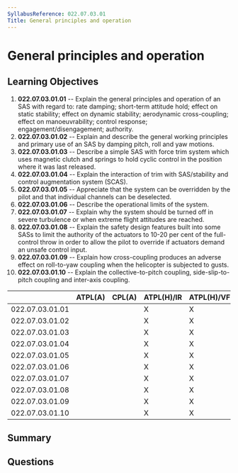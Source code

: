 ```yaml
---
SyllabusReference: 022.07.03.01
Title: General principles and operation
---
```


# General principles and operation

## Learning Objectives

1.  **022.07.03.01.01** -- Explain the general principles and operation of an SAS
    with regard to: rate damping; short-term attitude hold; effect on static
    stability; effect on dynamic stability; aerodynamic cross-coupling; effect on
    manoeuvrability; control response; engagement/disengagement; authority.
2.  **022.07.03.01.02** -- Explain and describe the general working principles
    and primary use of an SAS by damping pitch, roll and yaw motions.
3.  **022.07.03.01.03** -- Describe a simple SAS with force trim system which
    uses magnetic clutch and springs to hold cyclic control in the position where
    it was last released.
4.  **022.07.03.01.04** -- Explain the interaction of trim with SAS/stability and
    control augmentation system (SCAS).
5.  **022.07.03.01.05** -- Appreciate that the system can be overridden by the
    pilot and that individual channels can be deselected.
6.  **022.07.03.01.06** -- Describe the operational limits of the system.
7.  **022.07.03.01.07** -- Explain why the system should be turned off in severe
    turbulence or when extreme flight attitudes are reached.
8.  **022.07.03.01.08** -- Explain the safety design features built into some
    SASs to limit the authority of the actuators to 10-20 per cent of the
    full-control throw in order to allow the pilot to override if actuators
    demand an unsafe control input.
9.  **022.07.03.01.09** -- Explain how cross-coupling produces an adverse effect
    on roll-to-yaw coupling when the helicopter is subjected to gusts.
10. **022.07.03.01.10** -- Explain the collective-to-pitch coupling,
    side-slip-to-pitch coupling and inter-axis coupling.

|                 | ATPL(A) | CPL(A) | ATPL(H)/IR | ATPL(H)/VFR | CPL(H) | IR | CBIR(A) |
| --------------- | ------- | ------ | ---------- | ----------- | ------ | -- | ------- |
| 022.07.03.01.01 |         |        | X          | X           | X      |    |         |
| 022.07.03.01.02 |         |        | X          | X           | X      |    |         |
| 022.07.03.01.03 |         |        | X          | X           | X      |    |         |
| 022.07.03.01.04 |         |        | X          | X           | X      |    |         |
| 022.07.03.01.05 |         |        | X          | X           | X      |    |         |
| 022.07.03.01.06 |         |        | X          | X           | X      |    |         |
| 022.07.03.01.07 |         |        | X          | X           | X      |    |         |
| 022.07.03.01.08 |         |        | X          | X           | X      |    |         |
| 022.07.03.01.09 |         |        | X          | X           | X      |    |         |
| 022.07.03.01.10 |         |        | X          | X           | X      |    |         |

## Summary

## Questions
